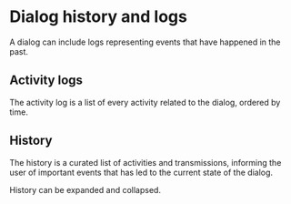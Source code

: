
<Meta of={DialogHistoryStories} />

# Dialog history and logs

A dialog can include logs representing events that have happened in the past.

## Activity logs

The activity log is a list of every activity related to the dialog, ordered by time.

<Canvas of={DialogHistoryStories.ActivityLog} />

## History

The history is a curated list of activities and transmissions, informing the user of important events that has led to the current state of the dialog.

<Canvas of={DialogHistoryStories.Default} />

History can be expanded and collapsed.

<Canvas of={DialogHistoryStories.Collapsible} />

